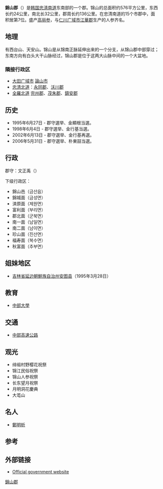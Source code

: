 {{Infobox settlement
| name                    = 錦山郡
| native_name_lang        = 韓語
| translit_lang1          = [[韓語|韓語]] 
| settlement_type         = [[韓國行政區劃|郡]]
| translit_lang1_type1    = [[諺文|諺文]]
| translit_lang1_info1    = 금산군
| translit_lang1_type2    = [[朝鮮漢字|漢字]]
| translit_lang1_info2    = 錦山郡
| translit_lang1_type3    = {{nowrap|[[文化观光部2000年式|文化观光部2000年式]]}}
| translit_lang1_info3    = Geumsan-gun
| translit_lang1_type4    = {{nowrap|[[馬科恩-賴肖爾表記法|馬科恩-賴肖爾表記法]]}}
| translit_lang1_info4    = Kŭmsan-gun
| image_skyline           = 금산 귀암사.jpg
| image_caption           = 龜岩祠
| image_flag              = Flag of Geumsan.svg
| image_map               = South Chungcheong-Geumsan.svg
| map_caption             = 錦山郡在韓國及忠清南道的位置
| subdivision_type        = 國家
| subdivision_name        = {{ROK}}
| subdivision_type1       = [[朝鮮地區|地區]]
| subdivision_name1       = [[湖西地方|湖西地方]]
| subdivision_type2       = 省份
| subdivision_name2       = [[忠清南道|忠清南道]]
| parts_type              = 行政區劃
| parts                   = 1邑、9[[面_(行政區劃)|面]]
| population_blank1_title = 方言
| population_blank1       = [[忠清方言|忠清方言]]、{{link-en|全羅方言|Jeolla dialect}}
| area_total_km2          = 575.98
| population_as_of        = 2003年
| population_total        = 60,740
| population_density_km2  = auto
| leader_title            = 郡守
| leader_name			  = {{link-ko|文正禹|문정우}}
| leader_party            = {{MPK}}
| leader_title1           = 國會議員
| leader_name1			  = [[金鍾民|金鍾民]] （{{MPK}}）
| blank1_name             = 郡樹
| blank1_info             = 錦山松
| blank2_name             = 郡花
| blank2_info             = [[牡丹花|牡丹花]]
| blank3_name             = 郡鳥
| blank3_info             = [[佛法僧|佛法僧]]
| website                 = {{url|http://www.geumsan.go.kr/}}
}}

'''錦山郡'''（{{kor|諺=금산군|漢=錦山郡|羅=Geumsan gun|f=y}}）是[[韩国|韩国]][[忠淸南道|忠淸南道]]东南部的一个郡。锦山的总面积约576平方公里，东西长约24公里，南北长32公里，郡周长约136公里。在忠清南道的15个市郡中，面积居第7位。盛产[[高丽参|高丽参]]，与[[仁川广域市|仁川广域市]][[江華郡|江華郡]]生产的人参齐名。

==地理==
有西台山、天安山。锦山是从锦南正脉延伸出来的一个分支，从锦山郡中部穿过；东南方向有白头大干山脉经过，锦山郡是位于这两大山脉中间的一个大盆地。
===隣接行政区===
*[[大田广域市|大田广域市]] [[論山市|論山市]]
*[[忠清北道|忠清北道]]：[[永同郡|永同郡]]、[[沃川郡|沃川郡]]
*[[全羅北道|全羅北道]] [[完州郡|完州郡]]、[[茂朱郡|茂朱郡]]、[[鎮安郡|鎮安郡]]

==历史==
*1995年6月27日 - 郡守選举、金顯根当選。
*1998年6月4日 - 郡守選举、金行基当選。
*2002年6月13日 - 郡守選举、金行基再選。
*2006年5月31日 - 郡守選举、朴東喆当選。

==行政==
郡守：文正禹（{{MPK}}）

下级行政区：
* 錦山邑（금산읍）
* 錦城面（금성면）
* 済原面（제원면）
* 富利面（부리면）
* 郡北面（군북면）
* 南一面（남일면）
* 南二面（남이면）
* 珍山面（진산면）
* 福寿面（복수면）
* 秋富面（추부면）

== 姐妹地区 ==
*{{PRC}}[[吉林省|吉林省]][[延边朝鮮族自治州|延边朝鮮族自治州]][[安图县|安图县]]（1995年3月28日）

== 教育 ==
*[[中部大學_(韓國)|中部大學]]

==交通==
*[[中部高速公路|中部高速公路]]

==观光==
*绯缎村野樱花祝祭 
*锦江民俗祝祭 
*锦山人参祝祭 
*长东望月祝祭
*月明洞花慶典
*大芚山

==名人==
*[[鄭明析|鄭明析]]

==参考==
{{reflist}}

==外部链接==
* [http://www.geumsan.go.kr/english/index.htm Official government website]{{dead link|date=十一月 2017 |bot=InternetArchiveBot }}

{{忠清南道行政区划}}

{{DEFAULTSORT:Geumsan-gun}}
[[Category:錦山郡|]]